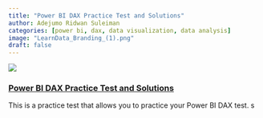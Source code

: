 ```yaml
---
title: "Power BI DAX Practice Test and Solutions" 
author: Adejumo Ridwan Suleiman 
categories: [power bi, dax, data visualization, data analysis] 
image: "LearnData_Branding_(1).png" 
draft: false
---
```

![](course_landing_page.gif)

### [Power BI DAX Practice Test and Solutions](https://www.udemy.com/course/power-bi-dax-practice-test-and-solutions/?referralCode=ADCE2EFFBB1C7548B824)

This is a practice test that allows you to practice your Power BI DAX test. s
